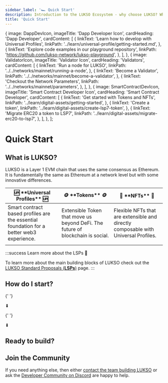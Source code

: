 ```yaml
---
sidebar_label: '🏎️ Quick Start'
description: Introduction to the LUKSO Ecosystem - why choose LUKSO? Who is LUKSO intended for?
title: 'Quick Start'
---
```




  {
    image: DappDevIcon,
    imageTitle: 'Dapp Developer Icon',
    cardHeading: 'Dapp Developer',
    cardContent: [
      {
        linkText: 'Learn how to develop with Universal Profiles',
        linkPath: '../learn/universal-profile/getting-started.md',
      },
      {
        linkText: 'Explore code examples in our playground repository',
        linkPath: 'https://github.com/lukso-network/lukso-playground',
      },
    ],
  },
  {
    image: ValidatorIcon,
    imageTitle: 'Validator Icon',
    cardHeading: 'Validators',
    cardContent: [
      {
        linkText: 'Run a node for LUKSO',
        linkPath: '../../networks/mainnet/running-a-node',
      },
      {
        linkText: 'Become a Validator',
        linkPath: '../../networks/mainnet/become-a-validator',
      },
      {
        linkText: 'Checkout the Network Parameters',
        linkPath: '../../networks/mainnet/parameters',
      },
    ],
  },
  {
    image: SmartContractDevIcon,
    imageTitle: 'Smart Contract Developer Icon',
    cardHeading: 'Smart Contract Developer',
    cardContent: [
      {
        linkText: 'Get started with Tokens and NFTs',
        linkPath: '../learn/digital-assets/getting-started',
      },
      {
        linkText: 'Create a token',
        linkPath: '../learn/digital-assets/create-lsp7-token',
      },
      {
        linkText: 'Migrate ERC20 a token to LSP7',
        linkPath: '../learn/digital-assets/migrate-erc20-to-lsp7',
      },
    ],
  },
];

# Quick Start

## What is LUKSO?

LUKSO is a Layer 1 EVM chain that uses the same consensus as Ethereum. It is fundamentally the same as Ethereum at a network level but with some innovative differences.

<table>
  <thead>
    <tr>
      <th>🆙 **Universal Profiles** 🆙</th>
      <th>🪙 **Tokens** 🪙</th>
      <th>🌅 **NFTs** 🌅</th>
    </tr>
  </thead>
  <tbody>
    <tr>
      <td style={{ textAlign: 'center', verticalAlign: 'middle' }}>
        Smart contract based profiles are the essential foundation for a better
        web3 experience.
      </td>
      <td style={{ textAlign: 'center', verticalAlign: 'middle' }}>
        Extensible Token that move us beyond DeFi. The future of blockchain is
        social.
      </td>
      <td style={{ textAlign: 'center', verticalAlign: 'middle' }}>
        Flexible NFTs that are extensible and directly composable with Universal
        Profiles.
      </td>
    </tr>
    <tr>
      <td style={{ textAlign: 'center', verticalAlign: 'middle' }}>
        <div className="chip-container">
          <Chip label="Visual" />
          <Chip label="Upgradeable" />
          <Chip label="Security" />
          <Chip label="Gas-less" />
          <Chip label="Smart" />
          <Chip label="Extensible" />
        </div>
      </td>
      <td>
        <div className="chip-container">
          <Chip label="Safer" />
          <Chip label="Token Icons" />
          <Chip label="Unlimited Metadata" />
          <Chip label="Updatable" />
          <Chip label="Extensible" />
          <Chip label="Notifying" />
          <Chip label="Unified" />
        </div>
      </td>
      <td>
        <div className="chip-container">
          <Chip label="Authentic" />
          <Chip label="Safer" />
          <Chip label="Unlimited Metadata" />
          <Chip label="Updatable" />
          <Chip label="Better IDs" />
          <Chip label="Iteratable" />
          <Chip label="Batch Transfers" />
        </div>
      </td>
    </tr>
  </tbody>
</table>

:::success Learn more about the LSPs 🧱

To learn more about the main building blocks of LUKSO check out the [LUKSO Standard Proposals (**LSPs**)](../standards/introduction.md) page.
:::

## How do I start?

<div>
  <CallToActionButton
    style={{
      display: 'inline-block !important',
    }}
    icon="material-symbols:counter-1"
    color="white"
    target="_blank"
    link="https://chromewebstore.google.com/detail/universal-profiles/abpickdkkbnbcoepogfhkhennhfhehfn"
    text="Install the Universal Profile Browser Extension 🧩"
  />

{' '}

<div
  style={{
    display: 'flex',
    justifyContent: 'center',
    fontSize: '3em',
  }}
>
  <p>⬇</p>
</div>

{' '}

<CallToActionButton
  icon="material-symbols:counter-2"
  color="white"
  target="_blank"
  link="https://my.universalprofile.cloud"
  text="Create your Universal Profile 🆙"
/>

  <div
    style={{
      display: 'flex',
      justifyContent: 'center',
      fontSize: '3em',
    }}
  >
    <p>⬇</p>
  </div>
</div>

<CallToActionButton
  icon="material-symbols:counter-3"
  color="white"
  target="_blank"
  link="https://www.lukso.network/ecosystem"
  text="Explore the Ecosystem 🌐"
/>

## Ready to build?

<CardWithImage CardData={CardData} />

## Join the Community

If you need anything else, then either [contact the team building LUKSO](https://support.lukso.network/contact-us) or ask the [Developer Community on Discord](https://discord.com/channels/359064931246538762/585786253992132609) are happy to help.
